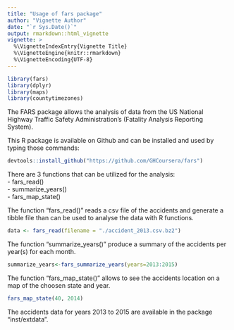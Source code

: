 ```yaml
---
title: "Usage of fars package"
author: "Vignette Author"
date: "`r Sys.Date()`"
output: rmarkdown::html_vignette
vignette: >
  %\VignetteIndexEntry{Vignette Title}
  %\VignetteEngine{knitr::rmarkdown}
  %\VignetteEncoding{UTF-8}
---
```

```r
library(fars)
library(dplyr)
library(maps)
library(countytimezones)
```

The FARS package allows the analysis of data from the US National Highway Traffic Safety Administration's (Fatality Analysis Reporting System).  

This R package is available on Github and can be installed and used by typing those commands:  
```r
devtools::install_github("https://github.com/GHCoursera/fars")

```

There are 3 functions that can be utilized for the analysis:  
- fars_read()  
- summarize_years()  
- fars_map_state()  

The function "fars_read()" reads a csv file of the accidents and generate a tibble file than can be used to analyse the data with R functions.  
```r
data <- fars_read(filename = "./accident_2013.csv.bz2")
```

The function "summarize_years()" produce a summary of the accidents per year(s) for each month.
```r
summarize_years<-fars_summarize_years(years=2013:2015)
```

The function "fars_map_state()" allows to see the accidents location on a map of the choosen state and year.

```r
fars_map_state(40, 2014)
```

The accidents data for years 2013 to 2015 are available in the package "inst/extdata".
